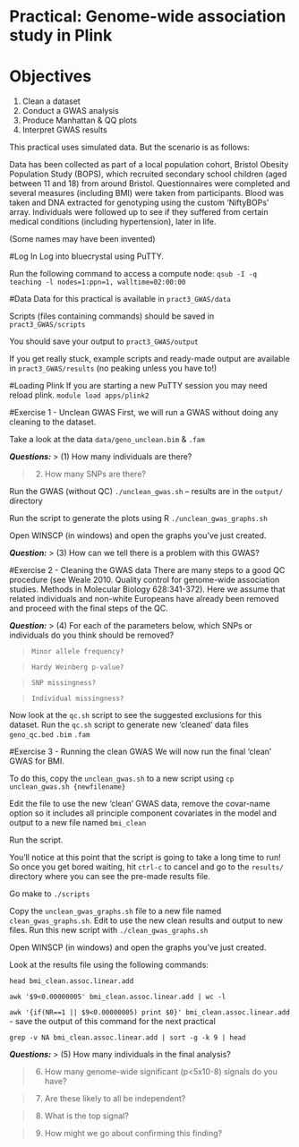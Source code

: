 # Practical: Genome-wide association study in Plink
# Objectives
1. Clean a dataset
2. Conduct a GWAS analysis
3. Produce Manhattan & QQ plots
4. Interpret GWAS results

This practical uses simulated data. But the scenario is as follows:

Data has been collected as part of a local population cohort, Bristol Obesity Population Study (BOPS), which recruited secondary school children (aged between 11 and 18) from around Bristol. Questionnaires were completed and several measures (including BMI) were taken from participants. Blood was taken and DNA extracted for genotyping using the custom 'NiftyBOPs' array. Individuals were followed up to see if they suffered from certain medical conditions (including hypertension), later in life.

(Some names may have been invented)


#Log In
Log into bluecrystal using PuTTY.

Run the following command to access a compute node:
`qsub -I -q teaching -l nodes=1:ppn=1, walltime=02:00:00`

#Data
Data for this practical is available in `pract3_GWAS/data`

Scripts (files containing commands) should be saved in `pract3_GWAS/scripts`

You should save your output to `pract3_GWAS/output`

If you get really stuck, example scripts and ready-made output are available in `pract3_GWAS/results` (no peaking unless you have to!)

#Loading Plink
If you are starting a new PuTTY session you may need reload plink.
`module load apps/plink2`

#Exercise 1 - Unclean GWAS
First, we will run a GWAS without doing any cleaning to the dataset.

Take a look at the data `data/geno_unclean.bim` & `.fam`

**_Questions:_**
> (1) How many individuals are there?

> (2) How many SNPs are there?

Run the GWAS (without QC) `./unclean_gwas.sh` – results are in the `output/` directory

Run the script to generate the plots using R `./unclean_gwas_graphs.sh`

Open WINSCP (in windows) and open the graphs you’ve just created.

**_Question:_**
> (3) How can we tell there is a problem with this GWAS?

#Exercise 2 - Cleaning the GWAS data
There are many steps to a good QC procedure (see Weale 2010. Quality control for genome-wide association studies. Methods in Molecular Biology 628:341-372). Here we assume that related individuals and non-white Europeans have already been removed and proceed with the final steps of the QC.

**_Question:_**
> (4) For each of the parameters below, which SNPs or individuals do you think should be removed?

>     Minor allele frequency?

>     Hardy Weinberg p-value?

>     SNP missingness?

>     Individual missingness?

Now look at the `qc.sh` script to see the suggested exclusions for this dataset. Run the `qc.sh` script to generate new ‘cleaned’ data files `geno_qc.bed` `.bim` `.fam`


#Exercise 3 - Running the clean GWAS
We will now run the final ‘clean’ GWAS for BMI.

To do this, copy the `unclean_gwas.sh` to a new script using `cp unclean_gwas.sh {newfilename}`

Edit the file to use the new ‘clean’ GWAS data, remove the covar-name option so it includes all principle component covariates in the model and output to a new file named `bmi_clean`

Run the script. 

You’ll notice at this point that the script is going to take a long time to run! So once you get bored waiting, hit `ctrl-c` to cancel and go to the `results/` directory where you can see the pre-made results file.

Go make to `./scripts`

Copy the `unclean_gwas_graphs.sh` file to a new file named `clean_gwas_graphs.sh`. Edit to use the new clean results and output to new files. Run this new script with `./clean_gwas_graphs.sh`

Open WINSCP (in windows) and open the graphs you’ve just created.

Look at the results file using the following commands:

`head bmi_clean.assoc.linear.add`

`awk '$9<0.00000005' bmi_clean.assoc.linear.add | wc -l`

`awk '{if(NR==1 || $9<0.00000005) print $0}' bmi_clean.assoc.linear.add` - save the output of this command for the next practical

`grep -v NA bmi_clean.assoc.linear.add | sort -g -k 9 | head`

**_Questions:_**
> (5) How many individuals in the final analysis?

> (6) How many genome-wide significant (p<5x10-8) signals do you have?

> (7) Are these likely to all be independent?

> (8) What is the top signal?

> (9) How might we go about confirming this finding?

